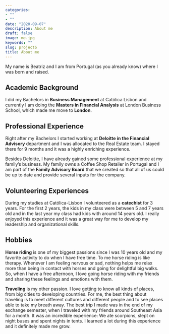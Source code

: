 ```yaml
---
categories:
- ""
- ""
date: "2020-09-07"
description: About me
draft: false
image: me.jpg
keywords: ""
slug: project6
title: About me
---
```


My name is Beatriz and I am from Portugal (as you already know) where I was born and raised.

## Academic Background
I did my Bachelors in **Business Management** at Católica Lisbon and currently I am doing the **Masters in Financial Analysis** at London Business School, which made me move to **London**.

## Professional Experience
Right after my Bachelors I started working at **Deloitte in the Financial Advisory** department and I was allocated to the Real Estate team. I stayed there for 9 months and it was a highly enriching experience.

Besides Deloitte, I have already gained some professional experience at my family’s business. My family owns a Coffee Shop Retailer in Portugal and I am part of the **Family Advisory Board** that we created so that all of us could be up to date and provide several inputs for the company.

## Volunteering Experiences
During my studies at Católica-Lisbon I volunteered as a **catechist** for 3 years. For the first 2 years, the kids in my class were between 5 and 7 years old and in the last year my class had kids with around 14 years old.
I really enjoyed this experience and it was a great way for me to develop my leadership and organizational skills.

## Hobbies
**Horse riding** is one of my biggest passions since I was 10 years old and my favorite activity to do when I have free time. To me horse riding is like therapy. Whenever I am feeling nervous or sad, nothing helps me relax more than being in contact with horses and going for delightful big walks. So, when I have a free afternoon, I love going horse riding with my friends and sharing these feelings and emotions with them.

**Traveling** is my other passion. I love getting to know all kinds of places, from big cities to developing countries. For me, the best thing about traveling is to meet different cultures and different people and to see places able to take my breath away. The best trip I made was in the end of my exchange semester, when I traveled with my friends around Southeast Asia for a month. It was an incredible experience: We ate scorpions, slept on night buses and spent nights in tents. I learned a lot during this experience and it definitely made me grow.
